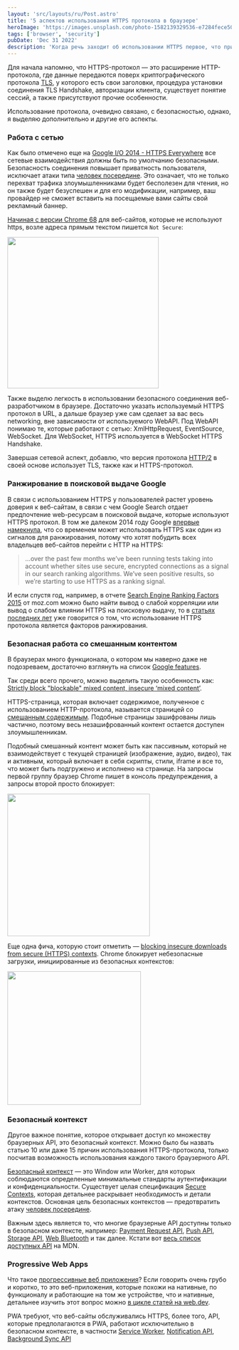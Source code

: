 ```yaml
---
layout: 'src/layouts/ru/Post.astro'
title: '5 аспектов использования HTTPS протокола в браузере'
heroImage: 'https://images.unsplash.com/photo-1582139329536-e7284fece509?ixlib=rb-4.0.3&ixid=MnwxMjA3fDB8MHxwaG90by1wYWdlfHx8fGVufDB8fHx8&auto=format&fit=crop&w=1180&q=80'
tags: ['browser', 'security']
pubDate: 'Dec 31 2022'
description: 'Когда речь заходит об использовании HTTPS первое, что приходит в голову это шифрование передаваемого по сети трафика. На самом деле это следствий использования этого протокола несколько больше.'
---
```



Для начала напомню, что HTTPS-протокол — это расширение HTTP-протокола, где данные передаются поверх криптографического протокола [TLS](https://ru.wikipedia.org/wiki/TLS), у которого есть свои заголовки, процедура установки соединения TLS Handshake, авторизации клиента, существует понятие сессий, а также присутствуют прочие особенности.

Использование протокола, очевидно связано, с безопасностью, однако, я выделяю дополнительно и другие его аспекты.

### Работа с сетью

Как было отмечено еще на [Google I/O 2014 - HTTPS Everywhere](https://www.youtube.com/watch?v=cBhZ6S0PFCY) все сетевые взаимодействия должны быть по умолчанию безопасными. Безопасность соединения повышает приватность пользователя, исключает атаки типа [человек посередине](https://ru.wikipedia.org/wiki/%D0%90%D1%82%D0%B0%D0%BA%D0%B0_%D0%BF%D0%BE%D1%81%D1%80%D0%B5%D0%B4%D0%BD%D0%B8%D0%BA%D0%B0). Это означает, что не только перехват трафика злоумышленниками будет бесполезен для чтения, но он также будет безуспешен и для его модификации, например, ваш провайдер не сможет вставить на посещаемые вами сайты свой рекламный баннер.

[Начиная с версии Chrome 68](https://security.googleblog.com/2018/02/a-secure-web-is-here-to-stay.html) для веб-сайтов, которые не используют https, возле адреса прямым текстом пишется `Not Secure`:

<Img
  src="/assets/posts/2022/https-5-reasons/not-secure-website.png"
  height="340px"
  alt=""
/>

Также выделю легкость в использовании безопасного соединения веб-разработчиком в браузере. Достаточно указать используемый HTTPS протокол в URL, а дальше браузер уже сам сделает за вас весь networking, вне зависимости от используемого WebAPI. Под WebAPI понимаю те, которые работают с сетью: XmlHttpRequest, EventSource, WebSocket. Для WebSocket, HTTPS используется в WebSocket HTTPS Handshake.

Завершая сетевой аспект, добавлю, что версия протокола [HTTP/2](https://en.wikipedia.org/wiki/HTTP/2) в своей основе использует TLS, также как и HTTPS-протокол.

### Ранжирование в поисковой выдаче Google

В связи с использованием HTTPS у пользователей растет уровень доверия к веб-сайтам, в связи с чем Google Search отдает предпочтение web-ресурсам в поисковой выдаче, которые используют HTTPS протокол. В том же далеком 2014 году Google [впервые намекнула](https://developers.google.com/search/blog/2014/08/https-as-ranking-signal), что со временем может использовать HTTPS как один из сигналов для ранжирования, потому что хотят побудить всех владельцев веб-сайтов перейти с HTTP на HTTPS:

> ...over the past few months we’ve been running tests taking into account whether sites use secure, encrypted connections as a signal in our search ranking algorithms. We’ve seen positive results, so we’re starting to use HTTPS as a ranking signal.

И если спустя год, например, в отчете [Search Engine Ranking Factors 2015](https://moz.com/search-ranking-factors/correlations) от moz.com можно было найти вывод о слабой корреляции или вывод о слабом влиянии HTTPS на поисковую выдачу, то в [статьях последних лет](https://www.searchenginejournal.com/ranking-factors/https) уже говорится о том, что использование HTTPS протокола является факторов ранжирования.

### Безопасная работа со смешанным контентом

В браузерах много функционала, о котором мы наверно даже не подозреваем, достаточно взглянуть на список [Google features](https://chromestatus.com/features).

Так среди всего прочего, можно выделить такую особенность как:
[Strictly block "blockable" mixed content, insecure ‘mixed content’](https://chromestatus.com/feature/5738853059002368).

HTTPS-страница, которая включает содержимое, полученное с использованием HTTP-протокола, называется страницей со [смешанным содержимым](https://developer.mozilla.org/en-US/docs/Web/Security/Mixed_content). Подобные страницы зашифрованы лишь частично, поэтому весь незашифрованный контент остается доступен злоумышленникам.

Подобный смешанный контент может быть как пассивным, который не взаимодействует с текущей страницей (изображение, аудио, видео), так и активным, который включает в себя скрипты, стили, iframe и все то, что может быть подгружено и исполнено на странице. На запросы первой группу браузер Chrome пишет в консоль предупреждения, а запросы второй просто блокирует:

<Img
  src="/assets/posts/2022/https-5-reasons/block-mixed-content.png"
  height="320px"
  alt=""
/>

Еще одна фича, которую стоит отметить — [blocking insecure downloads from secure (HTTPS) contexts](https://chromestatus.com/feature/5691978677223424). Chrome блокирует небезопасные загрузки, инициированные из безопасных контекстов:

<Img
  src="/assets/posts/2022/https-5-reasons/insecure-downloading.jpg"
  height="300px"
  alt=""
/>

### Безопасный контекст

Другое важное понятие, которое открывает доступ ко множеству браузерных API, это безопасный контекст. Можно было бы назвать статью 10 или даже 15 причин использования HTTPS-протокола, только посчитав возможность использования каждого такого браузерного API.

[Безопасный контекст](https://developer.mozilla.org/en-US/docs/Web/Security/Secure_Contexts) — это Window или Worker, для которых соблюдаются определенные минимальные стандарты аутентификации и конфиденциальности. Существует целая спецификация [Secure Contexts](https://www.w3.org/TR/secure-contexts/), которая детальнее раскрывает необходимость и детали контекстов. Основная цель безопасных контекстов — предотвратить атаку [человек посередине](https://ru.wikipedia.org/wiki/%D0%90%D1%82%D0%B0%D0%BA%D0%B0_%D0%BF%D0%BE%D1%81%D1%80%D0%B5%D0%B4%D0%BD%D0%B8%D0%BA%D0%B0).

Важным здесь является то, что многие браузерные API доступны только в безопасном контексте, например: [Payment Request API](https://developer.mozilla.org/en-US/docs/Web/API/Payment_Request_API), [Push API](https://developer.mozilla.org/en-US/docs/Web/API/Push_API), [Storage API](https://developer.mozilla.org/en-US/docs/Web/API/Storage_API), [Web Bluetooth](https://developer.mozilla.org/en-US/docs/Web/API/Web_Bluetooth_API) и так далее. Кстати вот [весь список доступных API](https://developer.mozilla.org/en-US/docs/Web/Security/Secure_Contexts/features_restricted_to_secure_contexts) на MDN.

### Progressive Web Apps

Что такое [прогрессивные веб приложения](https://web.dev/i18n/ru/what-are-pwas/)? Если говорить очень грубо и коротко, то это веб-приложения, которые похожи на нативные, по функционалу и работающие на том же устройстве, что и нативные, детальнее изучить этот вопрос можно [в цикле статей на web.dev](https://web.dev/progressive-web-apps/).

PWA требуют, что веб-сайты обслуживались HTTPS, более того, API, которые предполагаются в PWA, работают исключительно в безопасном контексте, в частности [Service Worker](https://developer.mozilla.org/en-US/docs/Web/API/ServiceWorker), [Notification API](https://developer.mozilla.org/en-US/docs/Web/API/notification), [Background Sync API](https://developer.mozilla.org/en-US/docs/Web/API/Background_Synchronization_API)
